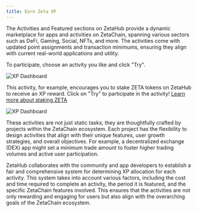 ```yaml
---
title: Earn Zeta XP
---
```


The Activities and Featured sections on ZetaHub provide a dynamic marketplace
for apps and activities on ZetaChain, spanning various sectors such as DeFi,
Gaming, Social, NFTs, and more. The activities come with updated point
assignments and transaction minimums, ensuring they align with current
real-world applications and utility.

To participate, choose an activity you like and click "Try".

![XP Dashboard](/img/docs/zetahub/xp-earn-6.png)

This activity, for example, encourages you to stake ZETA tokens on ZetaHub to
receive an XP reward. Click on "Try" to participate in the activity! [Learn more
about staking ZETA](/users/zetahub/stake)

![XP Dashboard](/img/docs/zetahub/xp-earn-7.png)

These activities are not just static tasks; they are thoughtfully crafted by
projects within the ZetaChain ecosystem. Each project has the flexibility to
design activities that align with their unique features, user growth strategies,
and overall objectives. For example, a decentralized exchange (DEX) app might
set a minimum trade amount to foster higher trading volumes and active user
participation.

ZetaHub collaborates with the community and app developers to establish a fair
and comprehensive system for determining XP allocation for each activity. This
system takes into account various factors, including the cost and time required
to complete an activity, the period it is featured, and the specific ZetaChain
features involved. This ensures that the activities are not only rewarding and
engaging for users but also align with the overarching goals of the ZetaChain
ecosystem.
